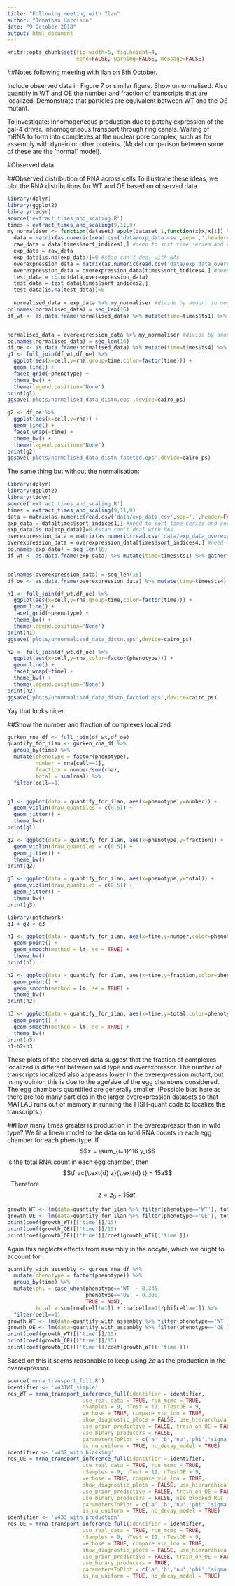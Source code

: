 ```yaml
---
title: "Following meeting with Ilan"
author: "Jonathan Harrison"
date: "9 October 2018"
output: html_document
---
```


```r
knitr::opts_chunk$set(fig.width=6, fig.height=4,
                      echo=FALSE, warning=FALSE, message=FALSE)
```

##Notes following meeting with Ilan on 8th October.

Include observed data in Figure 7 or similar figure. Show unnormalised. 
Also quantify in WT and OE the number and fraction of transcripts that are localized. 
Demonstrate that particles are equivalent between WT and the OE mutant. 

To investigate:
Inhomogeneous production due to patchy expression of the gal-4 driver. 
Inhomogeneous transport through ring canals. 
Waiting of mRNA to form into complexes at the nuclear pore complex, such as for assembly with dynein or other proteins. 
(Model comparison between some of these are the 'normal' model).

#Observed data

##Observed distribution of RNA across cells
To illustrate these ideas, we plot the RNA distributions for WT and OE based on observed data.
```r
library(dplyr)
library(ggplot2)
library(tidyr)
source('extract_times_and_scaling.R')
times = extract_times_and_scaling(9,11,9)
my_normaliser <- function(dataset) apply(dataset,1,function(x)x/x[1]) %>% t()
  data = matrix(as.numeric(read.csv('data/exp_data.csv',sep=',',header=FALSE,stringsAsFactors = FALSE)),ncol=16,byrow=TRUE)
  raw_data = data[times$sort_indices1,] #need to sort time series and correspondingly reorder rows
  exp_data = raw_data
  exp_data[is.na(exp_data)]=0 #stan can't deal with NAs
  overexpression_data = matrix(as.numeric(read.csv('data/exp_data_overexpression.csv',sep=',',header=FALSE,stringsAsFactors = FALSE)),ncol=16,byrow=TRUE)
  overexpression_data = overexpression_data[times$sort_indices4,] #need to sort time series and correspondingly reorder rows
  test_data = rbind(data,overexpression_data)
  test_data = test_data[times$sort_indices2,]
  test_data[is.na(test_data)]=0
 
  normalised_data = exp_data %>% my_normaliser #divide by amount in oocyte to normalise for stst
colnames(normalised_data) = seq_len(16)
df_wt <- as.data.frame(normalised_data) %>% mutate(time=times$ts1) %>% gather(key=cell,value=rna,-time) %>% mutate(phenotype='WT',cell=as.integer(cell))


normalised_data = overexpression_data %>% my_normaliser #divide by amount in oocyte to normalise
colnames(normalised_data) = seq_len(16)
df_oe <- as.data.frame(normalised_data) %>% mutate(time=times$ts4) %>% gather(key=cell,value=rna,-time) %>% mutate(phenotype='OE',cell=as.integer(cell))  
g1 <- full_join(df_wt,df_oe) %>%
  ggplot(aes(x=cell,y=rna,group=time,color=factor(time))) +
  geom_line() +
  facet_grid(~phenotype) +
  theme_bw() +
  theme(legend.position='None')
print(g1)
ggsave('plots/normalised_data_distn.eps',device=cairo_ps)

g2 <- df_oe %>% 
  ggplot(aes(x=cell,y=rna)) +
  geom_line() +
  facet_wrap(~time) +
  theme_bw() +
  theme(legend.position='None')
print(g2)
ggsave('plots/normalised_data_distn_faceted.eps',device=cairo_ps)

```


The same thing but without the normalisation:
```r
library(dplyr)
library(ggplot2)
library(tidyr)
source('extract_times_and_scaling.R')
times = extract_times_and_scaling(9,11,9)
data = matrix(as.numeric(read.csv('data/exp_data.csv',sep=',',header=FALSE,stringsAsFactors = FALSE)),ncol=16,byrow=TRUE)
exp_data = data[times$sort_indices1,] #need to sort time series and correspondingly reorder rows
exp_data[is.na(exp_data)]=0 #stan can't deal with NAs
overexpression_data = matrix(as.numeric(read.csv('data/exp_data_overexpression.csv',sep=',',header=FALSE,stringsAsFactors = FALSE)),ncol=16,byrow=TRUE)
overexpression_data = overexpression_data[times$sort_indices4,] #need to sort time series and correspondingly reorder rows
colnames(exp_data) = seq_len(16)
df_wt <- as.data.frame(exp_data) %>% mutate(time=times$ts1) %>% gather(key=cell,value=rna,-time) %>% mutate(phenotype='WT',cell=as.integer(cell))


colnames(overexpression_data) = seq_len(16)
df_oe <- as.data.frame(overexpression_data) %>% mutate(time=times$ts4) %>% gather(key=cell,value=rna,-time) %>% mutate(phenotype='OE',cell=as.integer(cell))  

h1 <- full_join(df_wt,df_oe) %>%
  ggplot(aes(x=cell,y=rna,group=time,color=factor(time))) +
  geom_line() +
  facet_grid(~phenotype) +
  theme_bw() +
  theme(legend.position='None')
print(h1)
ggsave('plots/unnormalised_data_distn.eps',device=cairo_ps)

h2 <- full_join(df_wt,df_oe) %>% 
  ggplot(aes(x=cell,y=rna,color=factor(phenotype))) +
  geom_line() +
  facet_wrap(~time) +
  theme_bw() +
  theme(legend.position='None')
print(h2)
ggsave('plots/unnormalised_data_distn_faceted.eps',device=cairo_ps)
```

Yay that looks nicer.

##Show the number and fraction of complexes localized

```r
gurken_rna_df <- full_join(df_wt,df_oe)
quantify_for_ilan <- gurken_rna_df %>% 
  group_by(time) %>%
  mutate(phenotype = factor(phenotype),
         number = rna[cell==1],
         fraction = number/sum(rna),
         total = sum(rna)) %>%
  filter(cell==1)


g1 <- ggplot(data = quantify_for_ilan, aes(x=phenotype,y=number)) + 
  geom_violin(draw_quantiles = c(0.5)) +
  geom_jitter() + 
  theme_bw()
print(g1)

g2 <- ggplot(data = quantify_for_ilan, aes(x=phenotype,y=fraction)) + 
  geom_violin(draw_quantiles = c(0.5)) +
  geom_jitter() + 
  theme_bw()
print(g2)

g3 <- ggplot(data = quantify_for_ilan, aes(x=phenotype,y=total)) + 
  geom_violin(draw_quantiles = c(0.5)) +
  geom_jitter() + 
  theme_bw()
print(g3)

library(patchwork)
g1 + g2 + g3

h1 <- ggplot(data = quantify_for_ilan, aes(x=time,y=number,color=phenotype)) + 
  geom_point() +
  geom_smooth(method = lm, se = TRUE) +
  theme_bw()
print(h1)

h2 <- ggplot(data = quantify_for_ilan, aes(x=time,y=fraction,color=phenotype)) + 
  geom_point() +
  geom_smooth(method = lm, se = TRUE) +
  theme_bw()
print(h2)

h3 <- ggplot(data = quantify_for_ilan, aes(x=time,y=total,color=phenotype)) + 
  geom_point() +
  geom_smooth(method = lm, se = TRUE) +
  theme_bw()
print(h3)
h1+h2+h3

```

These plots of the observed data suggest that the fraction of complexes localized is different between wild type and overexpressor. The number of transcripts localized also appeasrs lower in the overexpression mutant, but in my opinion this is due to the age/size of the egg chambers considered. The egg chambers quantified are generally smaller. (Possible bias here as there are too many particles in the larger overexpression datasets so that MATLAB runs out of memory in running the FISH-quant code to localize the transcripts.)


##How many times greater is production in the overexpressor than in wild type?
We fit a linear model to the data on total RNA counts in each egg chamber for each phenotype. 
If $$z = \sum_{i=1}^16 y_i$$ is the total RNA count in each egg chamber, then $$\frac{\text{d} z}{\text{d} t} = 15a$$. Therefore $$ z = z_0 + 15at.$$
```r
growth_WT <- lm(data=quantify_for_ilan %>% filter(phenotype=='WT'), total ~ time) 
growth_OE <- lm(data=quantify_for_ilan %>% filter(phenotype=='OE'), total ~ time) 
print(coef(growth_WT)[['time']]/15)
print(coef(growth_OE)[['time']]/15)
print(coef(growth_OE)[['time']]/coef(growth_WT)[['time']])
```
Again this neglects effects from assembly in the oocyte, which we ought to account for. 

```r
quantify_with_assembly <- gurken_rna_df %>% 
  mutate(phenotype = factor(phenotype)) %>%
  group_by(time) %>%
  mutate(phi = case_when(phenotype=='WT' ~ 0.345,
                         phenotype=='OE' ~ 0.300,
                         TRUE ~ NaN),
         total = sum(rna[cell!=1]) + rna[cell==1]/phi[cell==1]) %>%
  filter(cell==1)
growth_WT <- lm(data=quantify_with_assembly %>% filter(phenotype=='WT'), total ~ time) 
growth_OE <- lm(data=quantify_with_assembly %>% filter(phenotype=='OE'), total ~ time) 
print(coef(growth_WT)[['time']]/15)
print(coef(growth_OE)[['time']]/15)
print(coef(growth_OE)[['time']]/coef(growth_WT)[['time']])
```

Based on this it seems reasonable to keep using $2a$ as the production in the overexpressor.

```r
source('mrna_transport_full.R')
identifier <- 'v431WT_simple'
res_WT = mrna_transport_inference_full(identifier = identifier,
						use_real_data = TRUE, run_mcmc = TRUE,
						nSamples = 9, nTest = 11, nTestOE = 9,
						verbose = TRUE, compare_via_loo = TRUE,
						show_diagnostic_plots = FALSE, use_hierarchical_model = FALSE,
						use_prior_predictive = FALSE, train_on_OE = FALSE,
						use_binary_producers = FALSE,
						parametersToPlot = c('a','b','nu','phi','sigma'),
						is_nu_uniform = TRUE, no_decay_model = TRUE)
identifier <- 'v432_with_blocking'
res_OE = mrna_transport_inference_full(identifier = identifier,
						use_real_data = TRUE, run_mcmc = TRUE,
						nSamples = 9, nTest = 11, nTestOE = 9,
						verbose = TRUE, compare_via_loo = TRUE,
						show_diagnostic_plots = FALSE, use_hierarchical_model = FALSE,
						use_prior_predictive = FALSE, train_on_OE = FALSE,
						use_binary_producers = FALSE, use_blocked_RCs = TRUE,
						parametersToPlot = c('a','b','nu','phi','sigma'),
						is_nu_uniform = TRUE, no_decay_model = TRUE)
identifier <- 'v433_with_production'
res_OE = mrna_transport_inference_full(identifier = identifier,
						use_real_data = TRUE, run_mcmc = TRUE,
						nSamples = 9, nTest = 11, nTestOE = 9,
						verbose = TRUE, compare_via_loo = TRUE,
						show_diagnostic_plots = FALSE, use_hierarchical_model = FALSE,
						use_prior_predictive = FALSE, train_on_OE = FALSE,
						use_binary_producers = TRUE,
						parametersToPlot = c('a','b','nu','phi','sigma'),
						is_nu_uniform = TRUE, no_decay_model = TRUE)
```

